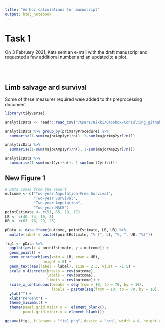 ```yaml
---
title: "Ad hoc calculations for manuscript"
output: html_notebook
---
```


# Task 1

On 3 February 2021, Kate sent an e-mail with the draft manuscript and requested a few additional number and an updated to a plot.

<br>
<br>

## Limb salvage and survival 

Some of these measures required were added to the preprocessing document

```r
library(tidyverse)

analyticData <- readr::read_csv("/Users/Nikki/Dropbox/Consulting_github/CLIWoundCare/1.DataPreparation/analyticData.csv")

analyticData %>% group_by(primaryProcedure) %>%
  summarise(1-sum(majorAmp1yr)/n(), 1-sum(majorAmp2yr)/n())

analyticData %>% 
  summarise(1-sum(majorAmp1yr)/n(), 1-sum(majorAmp2yr)/n())

analyticData %>%
  summarise(1-sum(mort1yr)/n(), 1-sum(mort2yr)/n())
```

## New Figure 1

```r
# Data comes from the report
outcome <- c("Two-year Amputation-Free Survival",
             "Two-year Survival",
             "Two-year Amputation",
             "Two-year MACE")
pointEstimate <- c(51, 65, 19, 17)
LB <- c(40, 54, 10, 8)
UB <- c(63, 76, 29, 25)

pData <- data.frame(outcome, pointEstimate, LB, UB) %>%
  mutate(label = paste0(pointEstimate, "% [", LB, "%, ", UB, "%]"))

fig1 <- pData %>%
  ggplot(aes(x = pointEstimate, y = outcome)) +
  geom_point() +
  geom_errorbarh(aes(xmin = LB, xmax = UB),
                 height = 0) +
  geom_text(aes(label = label), size = 2.3, vjust = -1.5) +
  scale_y_discrete(breaks = rev(outcome), 
                   labels = rev(outcome), 
                   limits = rev(outcome)) +
  scale_x_continuous(breaks = seq(from = 10, to = 70, by = 10),
                     labels = paste0(seq(from = 10, to = 70, by = 10), "%")) +
  ylab("") +
  xlab("Percent") +
  theme_minimal() +
  theme(panel.grid.major.y =  element_blank(),
        panel.grid.minor.x = element_blank()) 

ggsave(fig1, filename = "fig1.png", device = "png", width = 6, height = 3)
```
